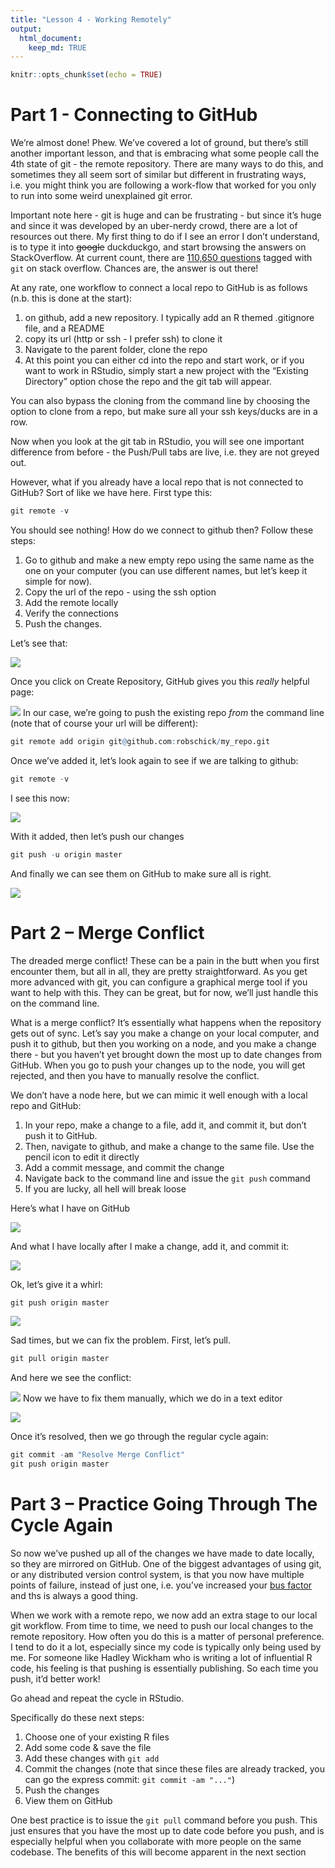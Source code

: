 ```yaml
---
title: "Lesson 4 - Working Remotely"
output: 
  html_document:
    keep_md: TRUE
---
```


```r
knitr::opts_chunk$set(echo = TRUE)
```

# Part 1 - Connecting to GitHub
We're almost done! Phew. We've covered a lot of ground, but there's still another important lesson, and that is embracing what some people call the 4th state of git - the remote repository. There are many ways to do this, and sometimes they all seem sort of similar but different in frustrating ways, i.e. you might think you are following a work-flow that worked for you only to run into some weird unexplained git error.

Important note here - git is huge and can be frustrating - but since it's huge and since it was developed by an uber-nerdy crowd, there are a lot of resources out there. My first thing to do if I see an error I don't understand, is to type it into ~~google~~ duckduckgo, and start browsing the answers on StackOverflow. At current count, there are [110,650 questions](https://stackoverflow.com/questions/tagged/git) tagged with ```git``` on stack overflow. Chances are, the answer is out there!

At any rate, one workflow to connect a local repo to GitHub is as follows (n.b. this is done at the start):

1. on github, add a new repository. I typically add an R themed .gitignore file, and a README
2. copy its url (http or ssh - I prefer ssh) to clone it
3. Navigate to the parent folder, clone the repo
4. At this point you can either cd into the repo and start work, or if you want to work in RStudio, simply start a new project with the "Existing Directory" option chose the repo and the git tab will appear.

You can also bypass the cloning from the command line by choosing the option to clone from a repo, but make sure all your ssh keys/ducks are in a row.

Now when you look at the git tab in RStudio, you will see one important difference from before - the Push/Pull tabs are live, i.e. they are not greyed out.

However, what if you already have a local repo that is not connected to GitHub? Sort of like we have here. First type this:

```r
git remote -v
```

You should see nothing! How do we connect to github then? Follow these steps:

1. Go to github and make a new empty repo using the same name as the one on your computer (you can use different names, but let's keep it simple for now).
2. Copy the url of the repo - using the ssh option
3. Add the remote locally
4. Verify the connections
5. Push the changes.

Let's see that:

![](images/repo.png)

Once you click on Create Repository, GitHub gives you this _really_ helpful page:

![](images/repoClone.png)
In our case, we're going to push the existing repo *from* the command line (note that of course your url will be different):

```r
git remote add origin git@github.com:robschick/my_repo.git
```

Once we've added it, let's look again to see if we are talking to github:

```r
git remote -v
```

I see this now:

![](images/remote2.png)


With it added, then let's push our changes
```r
git push -u origin master
```

And finally we can see them on GitHub to make sure all is right.

![](images/pushGitHub.png)

# Part 2 -- Merge Conflict
The dreaded merge conflict! These can be a pain in the butt when you first encounter them, but all in all, they are pretty straightforward. As you get more advanced with git, you can configure a graphical merge tool if you want to help with this. They can be great, but for now, we'll just handle this on the command line.

What is a merge conflict? It's essentially what happens when the repository gets out of sync. Let's say you make a change on your local computer, and push it to github, but then you working on a node, and you make a change there - but you haven't yet brought down the most up to date changes from GitHub. When you go to push your changes up to the node, you will get rejected, and then you have to manually resolve the conflict. 

We don't have a node here, but we can mimic it well enough with a local repo and GitHub:

1. In your repo, make a change to a file, add it, and commit it, but don't push it to GitHub.
2. Then, navigate to github, and make a change to the same file. Use the pencil icon to edit it directly
3. Add a commit message, and commit the change
4. Navigate back to the command line and issue the ```git push``` command
5. If you are lucky, all hell will break loose

Here's what I have on GitHub

![](images/githubMerge.png)

And what I have locally after I make a change, add it, and commit it:

![](images/localMerge.png)

Ok, let's give it a whirl:

```r
git push origin master
```

![](images/pushFail2.png)

Sad times, but we can fix the problem. First, let's pull.

```r
git pull origin master
```

And here we see the conflict:

![](images/pullMerge.png)
Now we have to fix them manually, which we do in a text editor

![](images/subl_merge_conf.png)

Once it's resolved, then we go through the regular cycle again:

```r
git commit -am "Resolve Merge Conflict"
git push origin master
```



# Part 3 -- Practice Going Through The Cycle Again
So now we've pushed up all of the changes we have made to date locally, so they are mirrored on GitHub. One of the biggest advantages of using git, or any distributed version control system, is that you now have multiple points of failure, instead of just one, i.e. you've increased your [bus factor](https://en.wikipedia.org/wiki/Bus_factor) and ths is always a good thing. 

When we work with a remote repo, we now add an extra stage to our local git workflow. From time to time, we need to push our local changes to the remote repository. How often you do this is a matter of personal preference. I tend to do it a lot, especially since my code is typically only being used by me. For someone like Hadley Wickham who is writing a lot of influential R code, his feeling is that pushing is essentially publishing. So each time you push, it'd better work!

Go ahead and repeat the cycle in RStudio. 

Specifically do these next steps:

1. Choose one of your existing R files
2. Add some code & save the file
3. Add these changes with ```git add```
4. Commit the changes (note that since these files are already tracked, you can go the express commit: ```git commit -am "..."```)
5. Push the changes
6. View them on GitHub

One best practice is to issue the ```git pull``` command before you push. This just ensures that you have the most up to date code before you push, and is especially helpful when you collaborate with more people on the same codebase. The benefits of this will become apparent in the next section
